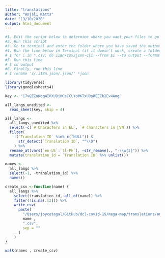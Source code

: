 ```yaml
---
title: "translations"
author: "Anjali Katta"
date: "13/10/2020"
output: html_document
---
```


```r
#1. Edit the script below to determine where you want your files to go
#2. Run this script 
#3. Go to terminal and enter the folder where you have saved the output of this script
#4. Run the line below in Terminal (if it doesn't work, create a folder called output and try again)
# $ for i in *.csv; do i18n-csv2json-cli --from $i --to output --format ; done
#5. Run this line 
# $ cd output
#6. Finally, run this line
# $ rename 's/.i18n.json/.json/' *json
```



```r
library(tidyverse)
library(googlesheets4)
```

```r
key <- "17vQZZnKqq4IKXUDjHOsCCLYo0KTxUDsREE7b2Ev4Ang"
```

```r
all_langs_unedited <-
  read_sheet(key, skip = 4)

all_langs <-
  all_langs_unedited %>% 
  select(-c(`# Characters in EL`, `# Characters in VN`)) %>% 
  filter(
    !(`Translation ID` %in% c("NULL")) & 
      str_detect(`Translation ID`, "^\\D")
    ) %>% 
  rename_at(vars(`en-US`:`tl-PH`), ~str_remove(., "-\\w{2}")) %>% 
  mutate(translation_id = `Translation ID` %>% unlist())
```

```r
names <- 
  all_langs %>% 
  select(-1, -translation_id) %>% 
  names()

create_csv <-function(name) {
  all_langs %>% 
    select(translation_id, all_of(name)) %>% 
    filter(!is.na(.[2])) %>% 
    write_csv(
      paste(
        "/Users/joycetagal/GitHub/dcl-covid-19/mega-map/translations/output/", #edit here 
        name , 
        ".csv",
        sep = ""
      )
    )
}

walk(names , create_csv)
```


